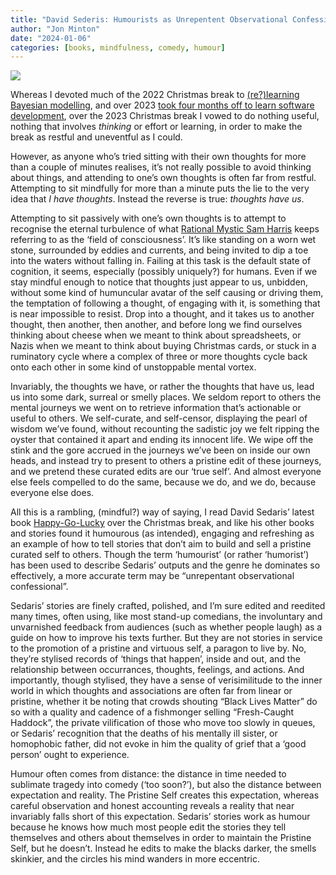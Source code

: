 ```yaml
---
title: "David Sederis: Humourists as Unrepentent Observational Confessionals"
author: "Jon Minton"
date: "2024-01-06"
categories: [books, mindfulness, comedy, humour]
---
```

![](https://npr.brightspotcdn.com/dims4/default/e69e623/2147483647/strip/true/crop/1643x924+0+805/resize/1200x675!/quality/90/?url=https%3A%2F%2Fmedia.npr.org%2Fassets%2Fimg%2F2022%2F05%2F31%2Fdavid_custom-9a87bf17a7a56c0cb04b31e6b1d1fcd78939638b.jpg)

Whereas I devoted much of the 2022 Christmas break to [(re?)learning Bayesian modelling](https://xcelab.net/rm/statistical-rethinking/), and over 2023 [took four months off to learn software development](https://www.heraldscotland.com/business_hq/business/23708417.codeclan-inside-collapse-scottish-government-backed-firm/), over the 2023 Christmas break I vowed to do nothing useful, nothing that involves *thinking* or effort or learning, in order to make the break as restful and uneventful as I could. 

However, as anyone who's tried sitting with their own thoughts for more than a couple of minutes realises, it's not really possible to avoid thinking about things, and attending to one's own thoughts is often far from restful. Attempting to sit mindfully for more than a minute puts the lie to the very idea that *I have thoughts*. Instead the reverse is true: *thoughts have us*. 

Attempting to sit passively with one's own thoughts is to attempt to recognise the eternal turbulence of what [Rational Mystic Sam Harris](https://www.wakingup.com/) keeps referring to as the 'field of consciousness'. It's like standing on a worn wet stone, surrounded by eddies and currents, and being invited to dip a toe into the waters without falling in. Failing at this task is the default state of cognition, it seems, especially (possibly uniquely?) for humans. Even if we stay mindful enough to notice that thoughts just appear to us, unbidden, without some kind of humuncular avatar of the self causing or driving them, the temptation of following a thought, of engaging with it, is something that is near impossible to resist. Drop into a thought, and it takes us to another thought, then another, then another, and before long we find ourselves thinking about cheese when we meant to think about spreadsheets, or Nazis when we meant to think about buying Christmas cards, or stuck in a ruminatory cycle where a complex of three or more thoughts cycle back onto each other in some kind of unstoppable mental vortex.

Invariably, the thoughts we have, or rather the thoughts that have us, lead us into some dark, surreal or smelly places. We seldom report to others the mental journeys we went on to retrieve information that's actionable or useful to others. We self-curate, and self-censor, displaying the pearl of wisdom we've found, without recounting the sadistic joy we felt ripping the oyster that contained it apart and ending its innocent life. We wipe off the stink and the gore accrued in the journeys we've been on inside our own heads, and instead try to present to others a pristine edit of these journeys, and we pretend these curated edits are our 'true self'. And almost everyone else feels compelled to do the same, because we do, and we do, because everyone else does. 


All this is a rambling, (mindful?) way of saying, I read David Sedaris' latest book [Happy-Go-Lucky](https://www.google.co.uk/books/edition/Happy_Go_Lucky/58s8EAAAQBAJ?hl=en&gbpv=0) over the Christmas break, and like his other books and stories found it humourous (as intended), engaging and refreshing as an example of how to tell stories that don't aim to build and sell a pristine curated self to others. Though the term 'humourist' (or rather 'humorist') has been used to describe Sedaris' outputs and the genre he dominates so effectively, a more accurate term may be "unrepentant observational confessional".

Sedaris' stories are finely crafted, polished, and I'm sure edited and reedited many times, often using, like most stand-up comedians, the involuntary and unvarnished feedback from audiences (such as whether people laugh) as a guide on how to improve his texts further. But they are not stories in service to the promotion of a pristine and virtuous self, a paragon to live by. No, they're stylised records of 'things that happen', inside and out, and the relationship between occurrances, thoughts, feelings, and actions. And importantly, though stylised, they have a sense of verisimilitude to the inner world in which thoughts and associations are often far from linear or pristine, whether it be noting that crowds shouting "Black Lives Matter" do so with a quality and cadence of a fishmonger selling "Fresh-Caught Haddock", the private vilification of those who move too slowly in queues, or Sedaris' recognition that the deaths of his mentally ill sister, or homophobic father, did not evoke in him the quality of grief that a 'good person' ought to experience. 

Humour often comes from distance: the distance in time needed to sublimate tragedy into comedy ('too soon?'), but also the distance between expectation and reality. The Pristine Self creates this expectation, whereas careful observation and honest accounting reveals a reality that near invariably falls short of this expectation. Sedaris' stories work as humour because he knows how much most people edit the stories they tell themselves and others about themselves in order to maintain the Pristine Self, but he doesn't. Instead he edits to make the blacks darker, the smells skinkier, and the circles his mind wanders in more eccentric. 